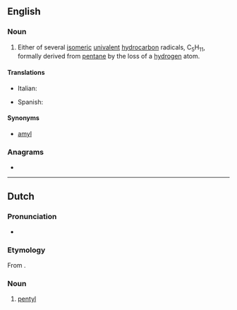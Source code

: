 ==English==

===Noun===
{{en-noun}}

# {{lb|en|organic chemistry}} Either of several [[isomeric]] [[univalent]] [[hydrocarbon]] radicals, C<sub>5</sub>H<sub>11</sub>, formally derived from [[pentane]] by the loss of a [[hydrogen]] atom.

====Translations====
{{trans-top|univalent hydrocarbon radical, C<sub>5</sub>H<sub>11</sub>}}
* Italian: {{t+|it|pentile|m}}
{{trans-mid}}
* Spanish: {{t|es|pentilo|m}}
{{trans-bottom}}

====Synonyms====
* [[amyl]]

===Anagrams===
* {{anagrams|en|Plenty|plenty}}

----

==Dutch==

===Pronunciation===
* {{IPA|lang=nl|/pɛnˈtil/}}
{{hyphenation|pen|tyl|lang=nl}}

===Etymology===
From {{confix|nl|pent|yl}}.

===Noun===
{{nl-noun|n|-|-}}

# {{lb|nl|organic chemistry}} [[#English|pentyl]]